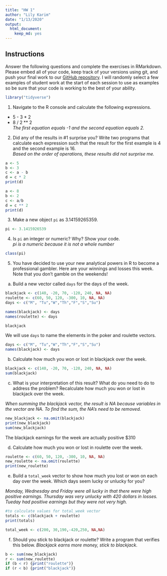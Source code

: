 ```yaml
---
title: "HW 1"
author: "Lily Karim"
date: "1/13/2020"
output: 
  html_document: 
    keep_md: yes
---
```


## Instructions
Answer the following questions and complete the exercises in RMarkdown. Please embed all of your code, keep track of your versions using git, and push your final work to our [GitHub repository](https://github.com/FRS417-DataScienceBiologists). I will randomly select a few examples of student work at the start of each session to use as examples so be sure that your code is working to the best of your ability.  
```r
library("tidyverse")
```

1. Navigate to the R console and calculate the following expressions.  
  + 5 - 3 * 2  
  + 8 / 2 ** 2  
_The first equation equals -1 and the second equation equals 2._

2. Did any of the results in #1 surprise you? Write two programs that calculate each expression such that the result for the first example is 4 and the second example is 16.  
_Based on the order of operations, these results did not surprise me._

```r
a <- 5
b <- 3
c <- a - b
d = c * 2
print(d)
```

```r
a <- 8
b <- 2
c <- a/b
d = c ** 2
print(d)
```

3. Make a new object `pi` as 3.14159265359.  
```r
pi <- 3.1415926539
```

4. Is `pi` an integer or numeric? Why? Show your code.  
_pi is a numeric because it is not a whole number_  
```r
class(pi)
```

5. You have decided to use your new analytical powers in R to become a professional gambler. Here are your winnings and losses this week. Note that you don't gamble on the weekends!  

a. Build a new vector called `days` for the days of the week. 
```r
blackjack <- c(140, -20, 70, -120, 240, NA, NA)
roulette <- c(60, 50, 120, -300, 10, NA, NA)
days <- c("M", "Tu","W","Th","F","S","Su")
```

```r
names(blackjack) <- days
names(roulette) <- days
```

```r
blackjack
```

We will use `days` to name the elements in the poker and roulette vectors.
```r
days <- c("M", "Tu","W","Th","F","S","Su")
names(blackjack) <- days
```

b. Calculate how much you won or lost in blackjack over the week.  
```r
blackjack <- c(140, -20, 70, -120, 240, NA, NA)
sum(blackjack)
```

c. What is your interpretation of this result? What do you need to do to address the problem? Recalculate how much you won or lost in blackjack over the week.  

_When summing the blackjack vector, the result is NA because variables in the vector are NA. To find the sum, the NA's need to be removed._
```r
new_blackjack <- na.omit(blackjack)
print(new_blackjack)
sum(new_blackjack)
```

The blackjack earnings for the week are actually positive $310 


d. Calculate how much you won or lost in roulette over the week.  
```r
roulette <- c(60, 50, 120, -300, 10, NA, NA)
new_roulette <- na.omit(roulette)
print(new_roulette)
```

e. Build a `total_week` vector to show how much you lost or won on each day over the week. Which days seem lucky or unlucky for you?  

_Monday, Wednesday and Friday were all lucky in that there were high positive earnings. Thursday was very unlucky with 420 dollars in losses. Tueday had positive earnings but they were not very high._  

```r
#to calculate values for total_week vector
totals <- c(blackjack + roulette)
print(totals)
```

```r
total_week <- c(200, 30,190,-420,250, NA,NA)
```

f. Should you stick to blackjack or roulette? Write a program that verifies this below.
_Blackjack earns more money, stick to blackjack._
```r
b <- sum(new_blackjack)
r <- sum(new_roulette)
if (b < r) {print("roulette")} 
if (r < b) {print("blackjack")}
```